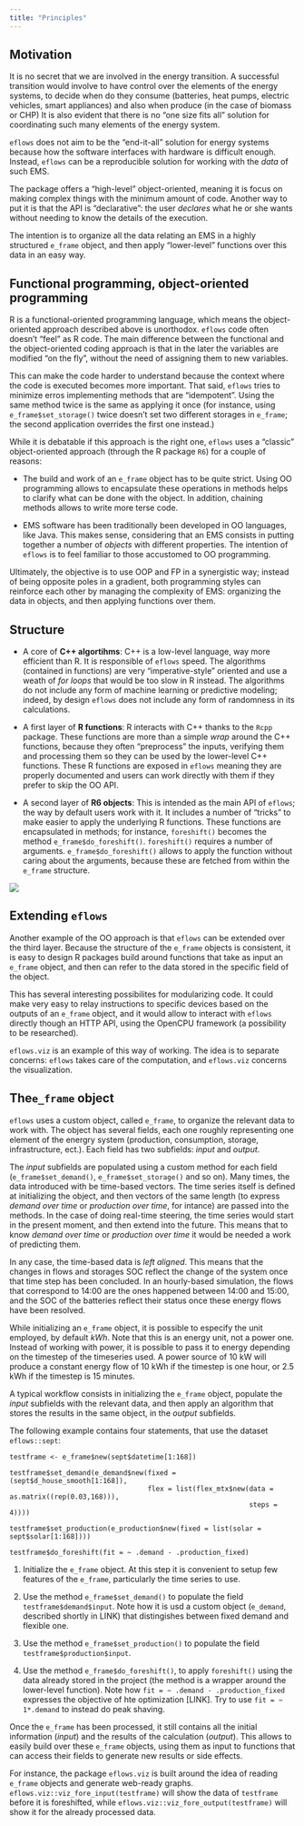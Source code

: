```yaml
---
title: "Principles"
---
```


## Motivation

It is no secret that we are involved in the energy transition. A successful transition would involve to have control over the elements of the energy systems, to decide when do they consume (batteries, heat pumps, electric vehicles, smart appliances) and also when produce (in the case of biomass or CHP)  It is also evident that there is no "one size fits all" solution for coordinating such many elements of the energy system. 

`eflows` does not aim to be the "end-it-all" solution for energy systems because how the software interfaces with hardware is difficult enough. Instead, `eflows` can be a reproducible solution for working with the *data* of such EMS. 

The package offers a "high-level" object-oriented, meaning it is focus on making complex things with the minimum amount of code. Another way to put it is that the API is "declarative": the user *declares* what he or she wants without needing to know the details of the execution. 

The intention is to organize all the data relating an EMS in a highly structured `e_frame` object, and then apply "lower-level" functions over this data in an easy way. 

## Functional programming, object-oriented programming

R is a functional-oriented programming language, which means the object-oriented approach described above is unorthodox. `eflows` code often doesn't "feel" as R code. The main difference between the functional and the object-oriented coding approach is that in the later the variables are modified "on the fly", without the need of assigning them to new variables. 

This can make the code harder to understand because the context where the code is executed becomes more important. That said, `eflows` tries to minimize erros implementing methods that are "idempotent". Using the same method twice is the same as applying it once (for instance, using `e_frame$set_storage()` twice doesn't set two different storages in `e_frame`; the second application overrides the first one instead.)

While it is debatable if this approach is the right one, `eflows` uses a "classic" object-oriented approach (through the R package `R6`) for a couple of reasons: 

- The build and work of an `e_frame` object has to be quite strict. Using OO programming allows to encapsulate these operations in methods helps to clarify what can be done with the object. In addition, chaining methods allows to write more terse code.

- EMS software has been traditionally been developed in OO languages, like Java. This makes sense, considering that an EMS consists in putting together a number of *objects* with different properties. The intention of `eflows` is to feel familiar to those accustomed to OO programming. 

Ultimately, the objective is to use OOP and FP in a synergistic way; instead of being opposite poles in a gradient, both programming styles can reinforce each other by managing the complexity of EMS: organizing the data in objects, and then applying functions over them. 

## Structure

- A core of **C++ algortihms**: C++ is a low-level language, way more efficient than R. It is responsible of `eflows` speed. The algorithms (contained in functions) are very "imperative-style" oriented and use a weath of *for loops* that would be too slow in R instead. The algorithms do not include any form of machine learning or predictive modeling; indeed, by design `eflows` does not include any form of randomness in its calculations.  

- A first layer of **R functions**: R interacts with C++ thanks to the `Rcpp` package. These functions are more than a simple *wrap* around the C++ functions, because they often "preprocess" the inputs, verifying them and processing them so they can be used by the lower-level C++ functions. These R functions are exposed in `eflows` meaning they are properly documented and users can work directly with them if they prefer to skip the OO API. 

- A second layer of **R6 objects**: This is intended as the main API of `eflows`; the way by default users work with it. It includes a number of "tricks" to make easier to apply the underlying R functions. These functions are encapsulated in methods; for instance, `foreshift()` becomes the method `e_frame$do_foreshift()`. `foreshift()` requires a number of arguments. `e_frame$do_foreshift()` allows to apply the function without caring about the arguments, because these are fetched from within the `e_frame` structure.  

<div class="broadImage">
<img src="../../www/images/general/structure.png">
</div>

## Extending `eflows`

Another example of the OO approach is that `eflows` can be extended over the third layer. Because the structure of the `e_frame` objects is consistent, it is easy to design R packages build around functions that take as input an `e_frame` object, and then can refer to the data stored in the specific field of the object. 

This has several interesting possibilites for modularizing code. It could make very easy to relay instructions to specific devices based on the outputs of an `e_frame` object, and it would allow to interact with `eflows` directly though an HTTP API, using the OpenCPU framework (a possibility to be researched). 

`eflows.viz` is an example of this way of working. The idea is to separate concerns: `eflows` takes care of the computation, and `eflows.viz` concerns the visualization. 

## The`e_frame` object
`eflows` uses a custom object, called `e_frame`, to organize the relevant data to work with. The object has several fields, each one roughly representing one element of the energry system (production, consumption, storage, infrastructure, ect.). Each field has two subfields: *input* and *output*.

The *input* subfields are populated using a custom method for each field (`e_frame$set_demand()`, `e_frame$set_storage()` and so on). Many times, the data introduced with be time-based vectors. The time series itself is defined at initializing the object, and then vectors of the same length (to express *demand over time* or *production over time*, for intance) are passed into the methods. In the case of doing real-time steering, the time series would start in the present moment, and then extend into the future. This means that to know *demand over time* or *production over time* it would be needed a work of predicting them. 

In any case, the time-based data is *left aligned*. This means that the changes in flows and storages SOC reflect the change of the system once that time step has been concluded. In an hourly-based simulation, the flows that correspond to 14:00 are the ones happened between 14:00 and 15:00, and the SOC of the batteries reflect their status once these energy flows have been resolved. 

While initializing an `e_frame` object, it is possible to especify the unit employed, by default *kWh*. Note that this is an energy unit, not a power one. Instead of working with power, it is possible to pass it to energy depending on the timestep of the timeseries used. A power source of 10 kW will produce a constant energy flow of 10 kWh if the timestep is one hour, or 2.5 kWh if the timestep is 15 minutes.  

A typical workflow consists in initializing the `e_frame` object, populate the *input* subfields with the relevant data, and then apply an algorithm that stores the results in the same object, in the *output* subfields.

The following example contains four statements, that use the dataset `eflows::sept`:

```
testframe <- e_frame$new(sept$datetime[1:168])

testframe$set_demand(e_demand$new(fixed = (sept$d_house_smooth[1:168]),
                                  flex = list(flex_mtx$new(data = as.matrix((rep(0.03,168))),
                                                           steps = 4))))

testframe$set_production(e_production$new(fixed = list(solar = sept$solar[1:168])))

testframe$do_foreshift(fit = ~ .demand - .production_fixed)
```
1. Initialize the `e_frame` object. At this step it is convenient to setup few features of the `e_frame`, particularly the time series to use. 

2. Use the method `e_frame$set_demand()` to populate the field `testframe$demand$input`. Note how it is usd a custom object (`e_demand`, described shortly in LINK) that distingishes between fixed demand and flexible one. 

3. Use the method `e_frame$set_production()` to populate the field `testframe$production$input`.

4. Use the method `e_frame$do_foreshift()`, to apply `foreshift()` using the data already stored in the project (the method is a wrapper around the lower-level function). Note how `fit = ~ .demand - .production_fixed` expresses the objective of hte optimization [LINK]. Try to use `fit = ~ 1*.demand` to instead do peak shaving. 

Once the `e_frame` has been processed, it still contains all the initial information (*input*) and the results of the calculation (*output*). This allows to easily build over these `e_frame` objects, using them as input to functions that can access their fields to generate new results or side effects. 

For instance, the package `eflows.viz` is built around the idea of reading `e_frame` objects and generate web-ready graphs. `eflows.viz::viz_fore_input(testframe)` will show the data of `testframe` before it is foreshifted, while `eflows.viz::viz_fore_output(testframe)` will show it for the already processed data. 

